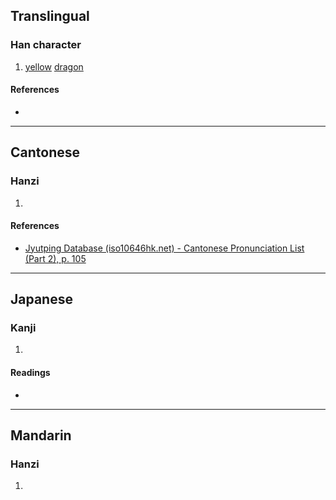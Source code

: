 {{also|彨}}
{{character info/new}}
==Translingual==

===Han character===
{{Han char|rn=59|rad=彡|as=19|sn=22|four=|canj=MPHHH|ids=⿰麗彡}}

# [[yellow]] [[dragon]]

====References====
* {{Han ref|kx=0364.280|dkj=10035|dj=0684.190|hdz=20858.080|uh=5F72|ud=24434}}

----

==Cantonese==

===Hanzi===
{{yue-hanzi|jyut=ci1|y=chi1|sim=彨}}

# {{defn|lang=yue|sort=彡19}}

====References====
* [http://www.iso10646hk.net/jp/document/download.jsp Jyutping Database (iso10646hk.net) - Cantonese Pronunciation List (Part 2), p. 105]

----

==Japanese==

===Kanji===
{{ja-kanji|grade=|rs=彡19}}

# {{defn|lang=ja|sort=彡19}}

====Readings====
* {{ja-readings|on=[[ち]] (chi)|kun=[[みずち]] (mizuchi)}}

----

==Mandarin==

===Hanzi===
{{cmn-hanzi|sim=彨|pin=[[chī]] ([[chi1]])|wg=ch'ih<sup>1</sup>}}

# {{defn|lang=cmn|sort=彡19}}